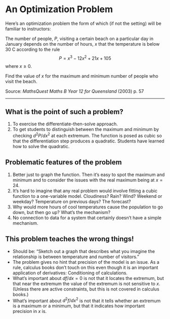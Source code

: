 An Optimization Problem
=======================

Here's an optimization problem the form of which (if not the setting) will be familiar to instructors:

The number of people, $P$, visiting a certain beach on a particular day in January depends on the number of hours, $x$ that the temperature is below 30 C according to the rule
$$ P = x^3 - 12x^2 + 21 x + 105$$
where $x \geq 0$.

Find the value of $x$ for the maximum and minimum number of people who visit the beach.

Source: *MathsQuest Maths B Year 12 for Queensland* (2003) p. 57

-------------

## What is the point of such a problem?

1. To exercise the differentiate-then-solve approach.
2. To get students to distinguish between the maximum and minimum by checking $d^2 P/dx^2$ at each extremum.
The function is posed as cubic so that the differentiation step produces a quadratic.  Students have learned how to solve the quadratic.

## Problematic features of the problem

1. Better just to graph the function.  Then it's easy to spot the maximum and minimum and to consider the issues with the real maximum being at $x=24$.
2. It's hard to imagine that any real problem would involve fitting a cubic function to a one-variable model.  Cloudiness?  Rain?  Wind?  Weekend or weekday? Temperature on previous days?  The forecast?
3. Why would more hours of cool temperatures cause the population to go down, but then go up?  What's the mechanism?
4. No connection to data for a system that certainly doesn't have a simple mechanism.

## This problem teaches the wrong things!

* Should be: "Sketch out a graph that describes what you imagine the relationship is between temperature and number of visitors."
* The problem gives no hint that precision of the model is an issue. As a rule, calculus books don’t touch on this even though it is an important application of derivatives: Conditioning of calculations.
* What's important about $df /dx = 0$ is not that it locates the extremum, but that near the extremum the value of the extremum is not sensitive to $x$. (Unless there are active constraints, but this is not covered in calculus books.)
* What's important about $d^2 f /dx^2$ is not that it tells whether an extremum is a maximum or a minimum, but that it indicates how important precision in $x$ is.

